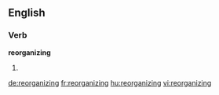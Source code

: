 ==English==

===Verb===
'''reorganizing'''

# {{present participle of|[[reorganize]]}}

[[de:reorganizing]]
[[fr:reorganizing]]
[[hu:reorganizing]]
[[vi:reorganizing]]